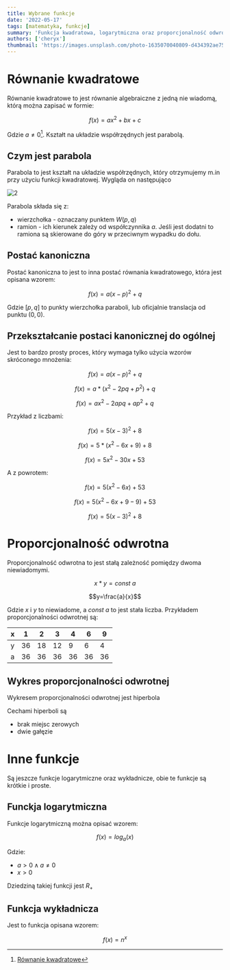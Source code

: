 ```yaml
---
title: Wybrane funkcje
date: '2022-05-17'
tags: [matematyka, funkcje]
summary: 'Funkcja kwadratowa, logarytmiczna oraz proporcjonalność odwrotna'
authors: ['cheryx']
thumbnail: 'https://images.unsplash.com/photo-1635070040809-d434392ae756?ixlib=rb-1.2.1&ixid=MnwxMjA3fDB8MHxwaG90by1wYWdlfHx8fGVufDB8fHx8&auto=format&fit=crop&w=500&q=80'
---
```



# Równanie kwadratowe

Równanie kwadratowe to jest równanie algebraiczne z jedną nie wiadomą, którą można zapisać w formie:

$$f(x) = ax^2 + bx + c$$

Gdzie $a\neq0$[^wzor]. Kształt na układzie współrzędnych jest parabolą.

## Czym jest parabola

Parabola to jest kształt na układzie współrzędnych, który otrzymujemy m.in przy użyciu funkcji kwadratowej. Wygląda on następująco

![2](https://user-images.githubusercontent.com/58445363/169342146-51622a6d-0d06-4f90-95d7-d3c944391a3e.png)

Parabola składa się z:

* wierzchołka - oznaczany punktem $W(p, q)$
* ramion - ich kierunek zależy od współczynnika $a$. Jeśli jest dodatni to ramiona są skierowane do góry w przeciwnym wypadku do dołu.

## Postać kanoniczna

Postać kanoniczna to jest to inna postać równania kwadratowego, która jest opisana wzorem:

$$f(x) = a(x-p)^2 + q$$

Gdzie $[p, q]$ to punkty wierzchołka paraboli, lub oficjalnie translacja od punktu $(0,0)$.


## Przekształcanie postaci kanonicznej do ogólnej

Jest to bardzo prosty proces, który wymaga tylko użycia wzorów skróconego mnożenia:

$$f(x) = a(x-p)^2 + q$$

$$f(x) = a * (x^2 - 2pq + p^2) + q$$

$$f(x) = ax^2 - 2apq + ap^2 + q$$

Przykład z liczbami:

$$f(x) = 5(x-3)^2 + 8$$

$$f(x) = 5 * (x^2 - 6x + 9) + 8$$

$$f(x) = 5x^2 - 30x + 53$$

A z powrotem:

$$f(x) = 5(x^2 - 6x) + 53$$

$$f(x) = 5(x^2 - 6x + 9 - 9) + 53$$

$$f(x) = 5(x-3)^2 + 8$$

# Proporcjonalność odwrotna

Proporcjonalność odwrotna to jest stałą zależność pomiędzy dwoma niewiadomymi.

$$x*y=const~a$$

$$y=\frac{a}{x}$$

Gdzie $x$ i $y$ to niewiadome, a $const~a$ to jest stała liczba. Przykładem proporcjonalności odwrotnej są:

| x | 1 | 2 | 3 | 4 | 6 | 9
| - | - | - | - | - | - | -
| y | 36 | 18 | 12 | 9 | 6 | 4
| a | 36 | 36 | 36 | 36 | 36 | 36

## Wykres proporcjonalności odwrotnej

Wykresem proporcjonalności odwrotnej jest hiperbola

Cechami hiperboli są

* brak miejsc zerowych
* dwie gałęzie

# Inne funkcje

Są jeszcze funkcje logarytmiczne oraz wykładnicze, obie te funkcje są krótkie i proste.

## Funckja logarytmiczna

Funkcje logarytmiczną można opisać wzorem:

$$
f(x) = log_a(x)
$$

Gdzie:
* $a > 0 \land a \neq 0$
* $x > 0$

Dziedziną takiej funkcji jest $R_+$
## Funkcja wykładnicza

Jest to funkcja opisana wzorem:

$$
f(x) = n^x
$$


[^wzor]: [Równanie kwadratowe](https://en.wikipedia.org/wiki/Quadratic_equation)